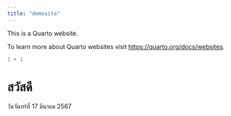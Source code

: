 ```yaml
---
title: "demosite"
---
```




This is a Quarto website.

To learn more about Quarto websites visit <https://quarto.org/docs/websites>.

```r
1 + 1
```

# สวัสดี

วันจันทร์ที่ 17 มีนาคม 2567
